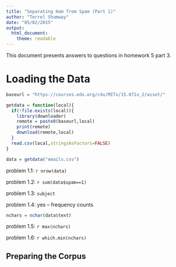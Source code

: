 ```yaml
---
title: "Separating Ham from Spam (Part 1)"
author: "Terrel Shumway"
date: "05/02/2015"
output: 
  html_document:
    theme: readable
---
```


This document presents answers to questions in homework 5 part 3.

# Loading the Data

```r
baseurl = "https://courses.edx.org/c4x/MITx/15.071x_2/asset/"

getdata = function(local){
  if(!file.exists(local)){
    library(downloader)
    remote = paste0(baseurl,local)
    print(remote)
    download(remote,local)
  }
  read.csv(local,stringsAsFactors=FALSE)
}

data = getdata("emails.csv")
```
problem 1.1: `r nrow(data)`

problem 1.2: `r sum(data$spam==1)`

problem 1.3: `subject`

problem 1.4: yes -- frequency counts

```r
nchars = nchar(data$text)
```
problem 1.5: `r max(nchars)`

problem 1.6: `r which.min(nchars)`

## Preparing the Corpus
